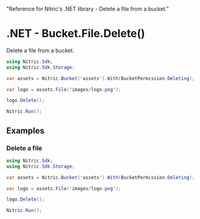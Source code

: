   "Reference for Nitric's .NET library - Delete a file from a bucket."

# .NET - Bucket.File.Delete()

Delete a file from a bucket.

```csharp
using Nitric.Sdk;
using Nitric.Sdk.Storage;

var assets = Nitric.Bucket('assets').With(BucketPermission.Deleting);

var logo = assets.File('images/logo.png');

logo.Delete();

Nitric.Run();
```

## Examples

### Delete a file

```csharp
using Nitric.Sdk;
using Nitric.Sdk.Storage;

var assets = Nitric.Bucket('assets').With(BucketPermission.Deleting);

var logo = assets.File('images/logo.png');

logo.Delete();

Nitric.Run();
```
